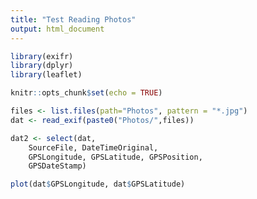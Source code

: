 ```yaml
---
title: "Test Reading Photos"
output: html_document
---
```


```r
library(exifr)
library(dplyr)
library(leaflet)

knitr::opts_chunk$set(echo = TRUE)
```

```r

files <- list.files(path="Photos", pattern = "*.jpg")
dat <- read_exif(paste0("Photos/",files))

dat2 <- select(dat,
	SourceFile, DateTimeOriginal,
	GPSLongitude, GPSLatitude, GPSPosition,
	GPSDateStamp)

plot(dat$GPSLongitude, dat$GPSLatitude)

```

